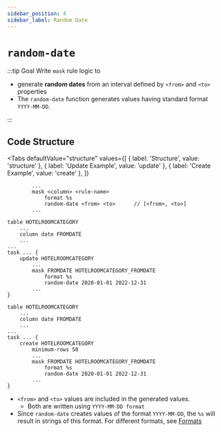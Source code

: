 ```yaml
---
sidebar_position: 4
sidebar_label: Random Date
---
```



# `random-date`

:::tip Goal
Write `mask` rule logic to

- generate **random dates** from an interval defined by `<from>` and `<to>` properties
- The `random-date` function generates values having standard format `YYYY-MM-DD`.

:::

## Code Structure

<Tabs
  defaultValue="structure"
  values={[
    { label: 'Structure', value: 'structure' },
    { label: 'Update Example', value: 'update' },
	{ label: 'Create Example', value: 'create' },
  ]}
>

<TabItem value="structure">

```ano
        ...
        mask <column> <rule-name>
            format %s
            random-date <from> <to>      // [<from>, <to>]
        ...
```

</TabItem>

<TabItem value="update">

```ano
table HOTELROOMCATEGORY
    ...
    column date FROMDATE
    ...
...
task ... {
    update HOTELROOMCATEGORY
        ...
        mask FROMDATE HOTELROOMCATEGORY_FROMDATE
            format %s
            random-date 2020-01-01 2022-12-31
        ...
}
```

</TabItem>

<TabItem value="create">

```ano
table HOTELROOMCATEGORY
    ...
    column date FROMDATE
    ...
...
task ... {
    create HOTELROOMCATEGORY
        minimum-rows 50
        ...
        mask FROMDATE HOTELROOMCATEGORY_FROMDATE
            format %s
            random-date 2020-01-01 2022-12-31
        ...
}
```

</TabItem>

</Tabs>

- `<from>` and `<to>` values are included in the generated values.
  - Both are written using `YYYY-MM-DD format`
- Since `random-date` creates values of the format `YYYY-MM-DD`, the `%s` will result in strings of this format. For different formats, see [Formats](#)
